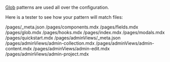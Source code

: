 
[Glob](https://en.wikipedia.org/wiki/Glob_(programming)) patterns are used all over the configuration.

Here is a tester to see how your pattern will match files:

<PatternTester pattern="/pages/**/*.mdx">
/pages/_meta.json
/pages/components.mdx
/pages/fields.mdx
/pages/glob.mdx
/pages/hooks.mdx
/pages/index.mdx
/pages/modals.mdx
/pages/quickstart.mdx
/pages/adminViews/_meta.json
/pages/adminViews/admin-collection.mdx
/pages/adminViews/admin-content.mdx
/pages/adminViews/admin-edit.mdx
/pages/adminViews/admin-project.mdx
</PatternTester>